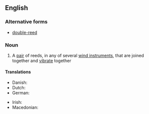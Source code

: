 ==English==

===Alternative forms===
* [[double-reed]]

===Noun===
{{wikipedia}}
{{en-noun|head=[[double]] [[reed]]}}

# {{context|music|lang=en}} A [[pair]] of reeds, in any of several [[wind instrument]]s, that are joined together and [[vibrate]] together

====Translations====
{{trans-top|a pair of reeds in wind instruments}}
* Danish: {{t|da|dobbelt rørblad}}
* Dutch: {{t|nl|Dubbelriet}}
* German: {{t|de|Doppelrohrblatt}}
{{trans-mid}}
* Irish: {{t|ga|feag dhúbailte|f}}
* Macedonian: {{t|mk|двојанка|f|tr=dvójanka}}
{{trans-bottom}}